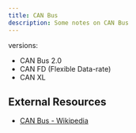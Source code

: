 ```yaml
---
title: CAN Bus
description: Some notes on CAN Bus
---
```


versions:
- CAN Bus 2.0
- CAN FD (Flexible Data-rate)
- CAN XL

## External Resources

- [CAN Bus - Wikipedia](https://en.wikipedia.org/wiki/CAN_bus)
